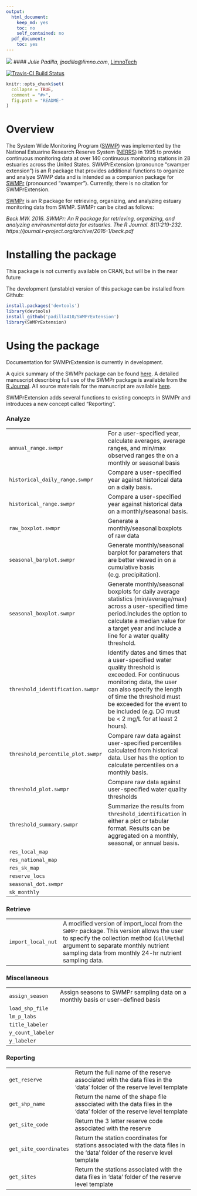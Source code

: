 ```yaml
---
output:
  html_document:
    keep_md: yes
    toc: no
    self_contained: no
  pdf_document:
    toc: yes
---
```


![](swmpr_logo.png)
#### *Julie Padilla, jpadilla@limno.com*, [LimnoTech](www.limno.com)

[![Travis-CI Build Status](https://travis-ci.org/padilla410/SWMPrExtension.svg?branch=master)](https://travis-ci.org/padilla410/SWMPrExtension)

<!-- README.md is generated from README.Rmd. Please edit that file -->

```r
knitr::opts_chunk$set(
  collapse = TRUE,
  comment = "#>",
  fig.path = "README-"
)
```

# Overview 

The System Wide Monitoring Program ([SWMP](http://nerrs.noaa.gov/RCDefault.aspx?ID=18)) was implemented by the National Estuarine Research Reserve System ([NERRS](http://nerrs.noaa.gov/)) in 1995 to provide continuous monitoring data at over 140 continuous monitoring stations in 28 estuaries across the United States.  SWMPrExtension (pronounce "swamper extension") is an R package that provides additional functions to organize and analyze SWMP data and is intended as a companion package for [SWMPr](https://github.com/fawda123/SWMPr) (pronounced "swamper"). Currently, there is no citation for SWMPrExtension.

[SWMPr](https://github.com/fawda123/SWMPr) is an R package for retrieving, organizing, and analyzing estuary monitoring data from SWMP. SWMPr can be cited as follows:

*Beck MW. 2016. SWMPr: An R package for retrieving, organizing, and analyzing environmental data for estuaries.  The R Journal. 8(1):219-232. https://journal.r-project.org/archive/2016-1/beck.pdf*

# Installing the package

This package is not currently available on CRAN, but will be in the near future

The development (unstable) version of this package can be installed from Github:

```r
install.packages('devtools')
library(devtools)
install_github('padilla410/SWMPrExtension')
library(SWMPrExtension)
```

# Using the package

Documentation for SWMPrExtension is currently in development.

A quick summary of the SWMPr package can be found [here](https://github.com/fawda123/SWMPr). A detailed manuscript describing full use of the SWMPr package is available from the [R Journal](https://journal.r-project.org/archive/accepted/beck.pdf). All source materials for the manuscript are available [here](https://github.com/fawda123/swmpr_manu).

SWMPrExtension adds several functions to existing concepts in SWMPr and introduces a new concept called "Reporting".

<h3>Analyze</h3>
<table>
<tr><td><code>annual_range.swmpr</code></td><td>For a user-specified year, calculate averages, average ranges, and min/max observed ranges the on a monthly or seasonal basis</td></tr>
<tr><td><code>historical_daily_range.swmpr</code></td><td>Compare a user-specified year against historical data on a daily basis.</td></tr>
<tr><td><code>historical_range.swmpr</code></td><td>Compare a user-specified year against historical data on a monthly/seasonal basis.</td></tr>
<tr><td><code>raw_boxplot.swmpr</code></td><td>Generate a monthly/seasonal boxplots of raw data</td></tr>
<tr><td><code>seasonal_barplot.swmpr</code></td><td>Generate monthly/seasonal barplot for parameters that are better viewed in on a cumulative basis (e.g. precipitation).</td></tr>
<tr><td><code>seasonal_boxplot.swmpr</code></td><td>Generate monthly/seasonal boxplots for daily average statistics (min/average/max) across a user-specified time period.Includes the option to calculate a median value for a target year and include a line for a water quality threshold.</td></tr>
<tr><td><code>threshold_identification.swmpr</code></td><td>Identify dates and times that a user-specified water quality threshold is exceeded. For continuous monitoring data, the user can also specify the length of time the threshold must be exceeded for the event to be included (e.g. DO must be < 2 mg/L for at least 2 hours).</td></tr>
<tr><td><code>threshold_percentile_plot.swmpr</code></td><td>Compare raw data against user-specified percentiles calculated from historical data. User has the option to calculate percentiles on a monthly basis.</td></tr>
<tr><td><code>threshold_plot.swmpr</code></td><td>Compare raw data against user-specified water quality thresholds</td></tr>
<tr><td><code>threshold_summary.swmpr</code></td><td>Summarize the results from <code>threshold_identification</code> in either a plot or tabular format. Results can be aggregated on a monthly, seasonal, or annual basis.</td></tr>
<tr><td><code>res_local_map</code></td><td></td></tr>
<tr><td><code>res_national_map</code></td><td></td></tr>
<tr><td><code>res_sk_map</code></td><td></td></tr>
<tr><td><code>reserve_locs</code></td><td></td></tr>
<tr><td><code>seasonal_dot.swmpr</code></td><td></td></tr>
<tr><td><code>sk_monthly</code></td><td></td></tr>
</table>

<h3>Retrieve</h3>
<table>
<tr><td><code>import_local_nut</code></td><td>A modified version of import_local from the <code>SWMPr</code> package. This version allows the user to specify the collection method (<code>CollMethd</code>) argument to separate monthly nutrient sampling data from monthly 24-hr nutrient sampling data.</td></tr>
</table>

<h3>Miscellaneous</h3>
<table>
<tr><td><code>assign_season</code></td><td>Assign seasons to SWMPr sampling data on a monthly basis or user-defined basis</td></tr>
<tr><td><code>load_shp_file</code></td><td></td></tr>
<tr><td><code>lm_p_labs</code></td><td></td></tr>
<tr><td><code>title_labeler</code></td><td></td></tr>
<tr><td><code>y_count_labeler</code></td><td></td></tr>
<tr><td><code>y_labeler</code></td><td></td></tr>
</table>

<h3>Reporting</h3>
<table>
<tr><td><code>get_reserve</code></td><td>Return the full name of the reserve associated with the data files in the 'data' folder of the reserve level template</td></tr>
<tr><td><code>get_shp_name</code></td><td>Return the name of the shape file associated with the data files in the 'data' folder of the reserve level template</td></tr>
<tr><td><code>get_site_code</code></td><td>Return the 3 letter reserve code associated with the reserve</td></tr>
<tr><td><code>get_site_coordinates</code></td><td>Return the station coordinates for stations associated with the data files in the 'data' folder of the reserve level template</td></tr>
<tr><td><code>get_sites</code></td><td>Return the stations associated with the data files in 'data' folder of the reserve level template</td></tr>
</table>
